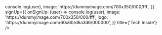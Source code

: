 

<Meta title="Components/Login" />

<Canvas>
  <Story name="Default">
    <Login
      signIn={{
        onSignIn: (user) => console.log(user),
        image: 'https://dummyimage.com/700x350/000/fff',
      }}
      signUp={{
        onSignUp: (user) => console.log(user),
        image: 'https://dummyimage.com/700x350/000/fff',
        logo: 'https://dummyimage.com/60x60/d6a3d6/000000',
      }}
      title={'Tech Inside'}
    />
  </Story>
</Canvas>
